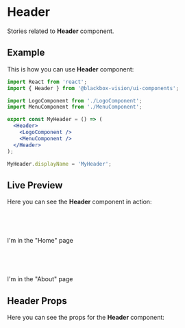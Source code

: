 


<Meta title="UI Components/Header" component={Header} />

# Header

Stories related to **Header** component.

## Example

This is how you can use **Header** component:

```jsx
import React from 'react';
import { Header } from '@blackbox-vision/ui-components';

import LogoComponent from './LogoComponent';
import MenuComponent from './MenuComponent';

export const MyHeader = () => (
  <Header>
    <LogoComponent />
    <MenuComponent />
  </Header>
);

MyHeader.displayName = 'MyHeader';
```

## Live Preview

Here you can see the **Header** component in action:

<Preview>
  <Story
    name="Get started"
    decorators={[
      addThemeProvider(theme),
      StoryRouter(
        {
          '/': linkTo('Header', 'home'),
        },
        { initialEntries: ['/about'] }
      ),
    ]}
  >
    <div>
      <Route exact path="/">
        <Header>
          <LogoComponent />
          <MenuComponent menu={menuItems} />
        </Header>
        <br />
        I'm in the "Home" page
      </Route>
      <Route exact path="/about">
        <Header>
          <LogoComponent />
          <MenuComponent menu={menuItems} />
        </Header>
        <br />
        I'm in the "About" page
      </Route>
    </div>
  </Story>
</Preview>

## Header Props

Here you can see the props for the **Header** component:

<Props of={Header} />
